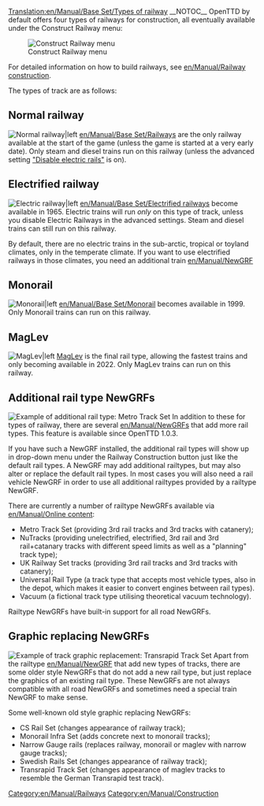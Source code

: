 [[Translation:en/Manual/Base Set/Types of railway]]
{{en/Manual/Base Set/Types of railways}}
__NOTOC__
OpenTTD by default offers four types of railways for construction, all eventually available under the Construct Railway menu:

[[File:en/Manual/Openttd-rail1.png|Construct Railway menu]]

For detailed information on how to build railways, see [[en/Manual/Railway construction]].

The types of track are as follows:

==Normal railway==
[[File:en/Manual/Base Set/NRail1Piece.png|Normal railway|left]]
[[en/Manual/Base Set/Railways]] are the only railway available at the start of the game (unless the game is started at a very early date). Only steam and diesel trains run on this railway (unless the advanced setting [[en/Archive/Manual/Settings/Advanced Settings/Vehicles#disable-electric-rails|"Disable electric rails"]] is on).

==Electrified railway==
[[File:en/Manual/Base Set/ERail1Piece.png|Electric railway|left]]
[[en/Manual/Base Set/Electrified railways]] become available in 1965. Electric trains will run ''only'' on this type of track, unless you disable Electric Railways in the advanced settings. Steam and diesel trains can still run on this railway.

By default, there are no electric trains in the sub-arctic, tropical or toyland climates, only in the temperate climate. If you want to use electrified railways in those climates, you need an additional train [[en/Manual/NewGRF]]

==Monorail==
[[File:en/Manual/Base Set/Monorail1Piece.png|Monorail|left]]
[[en/Manual/Base Set/Monorail]] becomes available in 1999. Only Monorail trains can run on this railway.



==MagLev==
[[File:en/Manual/Base Set/Maglev1Piece.png|MagLev|left]]
[[en/Manual/Base Set/MagLev|MagLev]] is the final rail type, allowing the fastest trains and only becoming available in 2022. Only MagLev trains can run on this railway.



==Additional rail type NewGRFs==
[[File:en/Manual/Base Set/Metrotrackset.png|frame|right|Example of additional rail type: Metro Track Set]]
In addition to these for types of railway, there are several [[en/Manual/NewGRF]]s that add more rail types. This feature is available since OpenTTD 1.0.3. 

If you have such a NewGRF installed, the additional rail types will show up in drop-down menu under the Railway Construction button just like the default rail types. A NewGRF may add additional railtypes, but may also alter or replace the default rail types. In most cases you will also need a rail vehicle NewGRF in order to use all additional railtypes provided by a railtype NewGRF.

There are currently a number of railtype NewGRFs available via [[en/Manual/Online content]]:
* Metro Track Set (providing 3rd rail tracks and 3rd tracks with catanery);
* NuTracks (providing unelectrified, electrified, 3rd rail and 3rd rail+catanary tracks with different speed limits as well as a "planning" track type);
* UK Railway Set tracks (providing 3rd rail tracks and 3rd tracks with catanery);
* Universal Rail Type (a track type that accepts most vehicle types, also in the depot, which makes it easier to convert engines between rail types).
* Vacuum (a fictional track type utilising theoretical vacuum technology). 

Railtype NewGRFs have built-in support for all road NewGRFs.

==Graphic replacing NewGRFs==
[[File:en/Manual/Base Set/Transrapidtrackset.png|frame|right|Example of track graphic replacement: Transrapid Track Set]]
Apart from the railtype [[en/Manual/NewGRF]] that add new types of tracks, there are some older style NewGRFs that do not add a new rail type, but just replace the graphics of an existing rail type. These NewGRFs are not always compatible with all road NewGRFs and sometimes need a special train NewGRF to make sense.

Some well-known old style graphic replacing NewGRFs:
* CS Rail Set (changes appearance of railway track);
* Monorail Infra Set (adds concrete next to monorail tracks);
* Narrow Gauge rails (replaces railway, monorail or maglev with narrow gauge tracks);
* Swedish Rails Set (changes appearance of railway track);
* Transrapid Track Set (changes appearance of maglev tracks to resemble the German Transrapid test track).



[[Category:en/Manual/Railways]]
[[Category:en/Manual/Construction]]